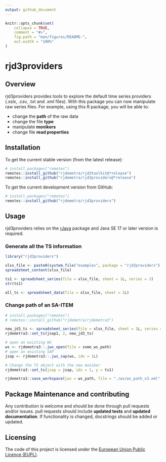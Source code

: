 ```yaml
---
output: github_document
---
```


<!-- README.md is generated from README.Rmd. Please edit that file -->

```r
knitr::opts_chunk$set(
    collapse = TRUE,
    comment = "#>",
    fig.path = "man/figures/README-",
    out.width = "100%"
)
```

# rjd3providers

<!-- badges: start -->
<!-- badges: end -->

## Overview

rjd3providers provides tools to explore the default time series providers (.xslx, .csv, .txt and .xml files). With this package you can now manipulate raw series files. For example, using this R package, you will be able to:

- change the **path** of the raw data
- change the file **type**
- manipulate **monikers**
- change file **read properties**


## Installation

To get the current stable version (from the latest release):

``` r
# install.packages("remotes")
remotes::install_github("rjdemetra/rjd3toolkit@*release")
remotes::install_github("rjdemetra/rjd3providers@*release")
```

To get the current development version from GitHub:

``` r
# install.packages("remotes")
remotes::install_github("rjdemetra/rjd3providers")
```


## Usage

rjd3providers relies on the [rJava](https://cran.r-project.org/web/packages/rJava/index.html) package and Java SE 17 or later version is required.

### Generate all the TS information 

``` r
library("rjd3providers")

xlsx_file <- paste0(system.file("examples", package = "rjd3providers"), "/Insee.xlsx")
spreadsheet_content(xlsx_file)

ts1 <- spreadsheet_series(file = xlsx_file, sheet = 1L, series = 3)
str(ts1)

all_ts <- spreadsheet_data(file = xlsx_file, sheet = 2L)
```

### Change path of an SA-ITEM

``` r
# install.packages("remotes")
# remotes::install_github("rjdemetra/rjdemetra3")

new_jd3_ts <- spreadsheet_series(file = xlsx_file, sheet = 1L, series = 3)
rjdemetra3::set_ts(jsap1, 2, new_jd3_ts)

# open an existing WS
ws <- rjdemetra3::.jws_open(file = some_ws_path)
# open an existing SAP
jsap <- rjdemetra3::.jws_sap(ws, idx = 1L)

# Change the TS object with the new moniker
rjdemetra3::set_ts(jsap = jsap, idx = 1, y = ts1)

rjdemetra3::save_workspace(jws = ws_path, file = "./ws/ws_path_v3.xml", replace = TRUE)
```


## Package Maintenance and contributing

Any contribution is welcome and should be done through pull requests and/or issues.
pull requests should include **updated tests** and **updated documentation**. If functionality is changed, docstrings should be added or updated.


## Licensing

The code of this project is licensed under the [European Union Public Licence (EUPL)](https://joinup.ec.europa.eu/page/eupl-text-11-12).
